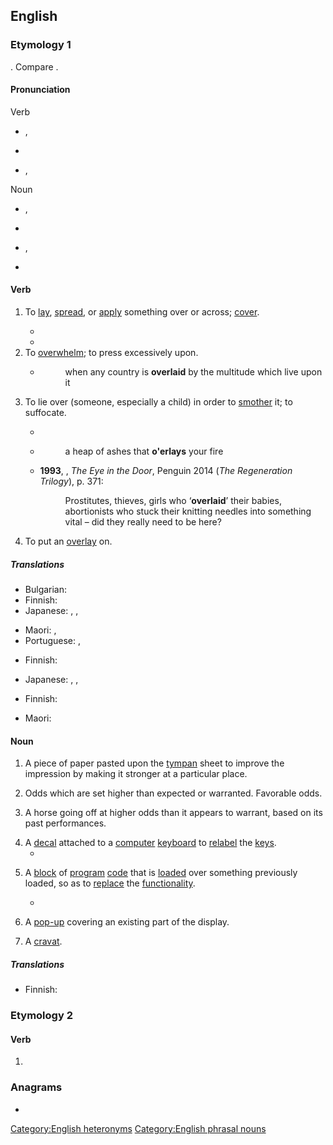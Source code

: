 ==English==
{{wikipedia|dab=overlay}}

===Etymology 1===
{{prefix|en|over|lay}}. Compare {{m|en|overlie}}.

====Pronunciation====
; Verb
* {{a|RP}} {{enPR|ō'və-lāʹ}}, {{IPA|en|/ˌəʊ.vəˈleɪ/}}
* {{audio|en|LL-Q1860 (eng)-Vealhurl-overlay (verb).wav |Audio (UK)}}
* {{a|GenAm}} {{enPR|ō'vər-lāʹ}}, {{IPA|en|/ˌoʊvɚˈleɪ/}}
; Noun
* {{a|RP}} {{enPR|ōʹvə-lā'}}, {{IPA|en|/ˈəʊ.vəˌleɪ/}}
* {{audio|en|LL-Q1860 (eng)-Vealhurl-overlay (noun).wav |Audio (UK)}}
* {{a|GenAm}} {{enPR|ōʹvər-lā'}}, {{IPA|en|/ˈoʊvɚˌleɪ/}}
* {{rhymes|en|eɪ}}

====Verb====
{{en-verb|overlays|overlaying|overlaid|past2=overlayed}}

# {{lb|en|transitive}} To [[lay]], [[spread]], or [[apply]] something over or across; [[cover]].
#* {{RQ:Spenser Faerie Queene|I|VII|stanza=34|page=99|passage=For ſo exceeding ſhone his gliſtring ray,<br>That ''Phœbus'' golden face it did attaint,<br>As when a cloud his beames doth '''ouer-lay'''}}
#* {{RQ:Milton Paradise Lost|X|lines=1140–1141|url=https://books.google.com/books?id=F08CAAAAQAAJ&pg=PP362|passage=By his preſcript a Sanctuary is fram'd<br>Of Cedar, '''overlaid''' with Gold,}}
# To [[overwhelm]]; to press excessively upon.
#* {{RQ:Raleigh War}}
#*: when any country is '''overlaid''' by the multitude which live upon it
# {{lb|en|transitive|now|_|rare|archaic}} To lie over (someone, especially a child) in order to [[smother]] it; to suffocate. {{defdate|from 14th c.}}
#* {{RQ:King James Version|1 Kings|3|19|text=And this womans childe died in the night: because she '''ouerlaid''' it.}}
#* {{RQ:Dryden Cleomenes}}
#*: a heap of ashes that '''o'erlays''' your fire
#* '''1993''', {{w|Pat Barker}}, ''The Eye in the Door'', Penguin 2014 (''The Regeneration Trilogy''), p. 371:
#*: Prostitutes, thieves, girls who ‘'''overlaid'''’ their babies, abortionists who stuck their knitting needles into something vital – did they really need to be here?
# {{lb|en|transitive|printing}} To put an [[overlay#Noun|overlay]] on.

=====Translations=====
{{trans-top|to lay, or [[spread]], something over or across; to [[cover]]}}
* Bulgarian: {{t+|bg|покривам}}
* Finnish: {{t+|fi|päällystää}}
* Japanese: {{t+|ja|乗せる|tr=[[のせる]], noseru}}, {{t+|ja|被せる|tr=[[かぶせる]], kabuseru}}, {{t+|ja|覆う|tr=[[おおう]], ōu}}
{{trans-mid}}
* Maori: {{t|mi|paparua}}, {{t|mi|whakakikorua}}
* Portuguese: {{t+|pt|revestir}}, {{t+|pt|aplicar}}
{{trans-bottom}}

{{trans-see|overwhelm}}

{{trans-top|to smother with a close covering, or by lying upon}}
* Finnish: {{t+|fi|tukahduttaa}}
{{trans-mid}}
* Japanese: {{t+|ja|乗せる|tr=[[のせる]], noseru}}, {{t+|ja|被せる|tr=[[かぶせる]], kabuseru}}, {{t+|ja|覆う|tr=[[おおう]], ōu}}
{{trans-bottom}}

{{trans-top|to put an overlay on}}
* Finnish: {{t+|fi|peittää}}
{{trans-mid}}
* Maori: {{t|mi|whakakikorua}}
{{trans-bottom}}

====Noun====
{{en-noun}}

# {{lb|en|printing}} A piece of paper pasted upon the [[tympan]] sheet to improve the impression by making it stronger at a particular place.
# {{lb|en|betting}} Odds which are set higher than expected or warranted. Favorable odds.
# {{lb|en|horse racing}} A horse going off at higher odds than it appears to warrant, based on its past performances.
# A [[decal]] attached to a [[computer]] [[keyboard]] to [[relabel]] the [[key]]s.
#* {{quote-book|en|year=1994|author=Roger Frost|title=The IT in Secondary Science Book|page=56|passage=The keyboard '''overlay''' can be a memory jogger and a great help with spelling. In this way the keyboard makes word processing more accessible to younger as well as special needs children.}}
# {{lb|en|programming}} A [[block]] of [[program]] [[code]] that is [[load]]ed over something previously loaded, so as to [[replace]] the [[functionality]].
#* {{quote-book|en|year=1986|author=Noel M. Morris|title=Computer Graphics and CAD Fundamentals: BBC Micro Version|passage=This concept can be extended further by allowing a primary '''overlay''' to call a secondary overlay, and so on. However, we will limit ourselves here to the use of primary overlays. Before proceeding further, you need to understand the memory map of the computer, which is a diagram showing the use to which the memory of the computer is put.}}
# {{lb|en|internet}} A [[pop-up]] covering an existing part of the display.
# {{lb|en|Scotland}} A [[cravat]].

=====Translations=====
{{trans-top|printing: piece of paper}}
* Finnish: {{t|fi|peitepaperi}}
{{trans-mid}}
{{trans-bottom}}

{{trans-top|betting: odds which are higher than expected}}
{{trans-mid}}
{{trans-bottom}}

{{trans-top|horse racing}}
{{trans-mid}}
{{trans-bottom}}

===Etymology 2===

====Verb====
{{head|en|verb form}}

# {{en-simple past of|overlie}}

===Anagrams===
* {{anagrams|en|a=aelorvy|lay over|layover}}

[[Category:English heteronyms]]
[[Category:English phrasal nouns]]